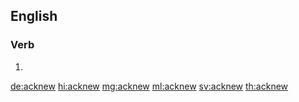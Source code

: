 ==English==

===Verb===
{{head|en|verb form}}

# {{en-past of|acknow}}

[[de:acknew]]
[[hi:acknew]]
[[mg:acknew]]
[[ml:acknew]]
[[sv:acknew]]
[[th:acknew]]